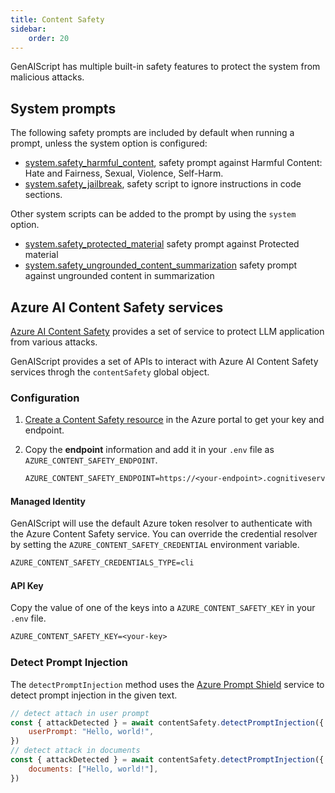 ```yaml
---
title: Content Safety
sidebar:
    order: 20
---
```


GenAIScript has multiple built-in safety features to protect the system from malicious attacks.

## System prompts

The following safety prompts are included by default when running a prompt, unless the system option is configured:

- [system.safety_harmful_content](../system#systemsafety_harmful_content), safety prompt against Harmful Content: Hate and Fairness, Sexual, Violence, Self-Harm.
- [system.safety_jailbreak](../system#systemsafety_jailbreak), safety script to ignore instructions in code sections.

Other system scripts can be added to the prompt by using the `system` option.

- [system.safety_protected_material](../system#systemsafety_protected_material) safety prompt against Protected material
- [system.safety_ungrounded_content_summarization](../system#systemsafety_ungrounded_content_summarization) safety prompt against ungrounded content in summarization

## Azure AI Content Safety services

[Azure AI Content Safety](https://learn.microsoft.com/en-us/azure/ai-services/content-safety/)
provides a set of service to protect LLM application from various attacks.

GenAIScript provides a set of APIs to interact with Azure AI Content Safety services
throgh the `contentSafety` global object.

### Configuration

<Steps>

<ol>

<li> 

[Create a Content Safety resource](https://aka.ms/acs-create) 
in the Azure portal to get your key and endpoint. 

</li>

<li>

Copy the **endpoint** information and add
it in your `.env` file as `AZURE_CONTENT_SAFETY_ENDPOINT`.

```txt title=".env" wrap
AZURE_CONTENT_SAFETY_ENDPOINT=https://<your-endpoint>.cognitiveservices.azure.com/
```

</li>

</ol>

</Steps>

#### Managed Identity

GenAIScript will use the default Azure token resolver to authenticate with the Azure Content Safety service.
You can override the credential resolver by setting the `AZURE_CONTENT_SAFETY_CREDENTIAL` environment variable.

```txt title=".env" wrap
AZURE_CONTENT_SAFETY_CREDENTIALS_TYPE=cli
```

#### API Key

Copy the value of one of the keys into a `AZURE_CONTENT_SAFETY_KEY` in your `.env` file.

```txt title=".env"
AZURE_CONTENT_SAFETY_KEY=<your-key>
```


### Detect Prompt Injection

The `detectPromptInjection` method uses the [Azure Prompt Shield](https://learn.microsoft.com/en-us/azure/ai-services/content-safety/quickstart-jailbreak)
service to detect prompt injection in the given text.

```js
// detect attach in user prompt
const { attackDetected } = await contentSafety.detectPromptInjection({
    userPrompt: "Hello, world!",
})
// detect attack in documents
const { attackDetected } = await contentSafety.detectPromptInjection({
    documents: ["Hello, world!"],
})
```
